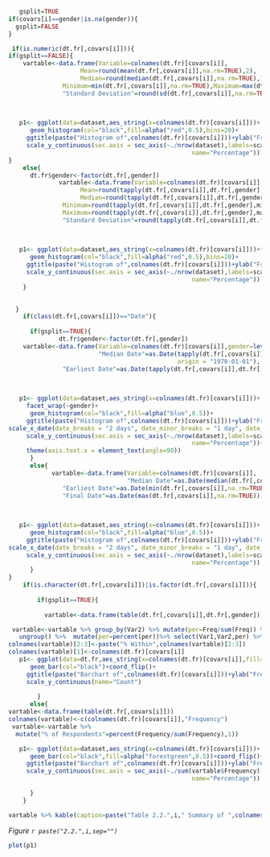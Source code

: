 
```r
   gsplit=TRUE
if(covars[i]==gender|is.na(gender)){
  gsplit=FALSE
}

 if(is.numeric(dt.fr[,covars[i]])){
if(gsplit==FALSE){    
    vartable<-data.frame(Variable=colnames(dt.fr)[covars[i]],
                    Mean=round(mean(dt.fr[,covars[i]],na.rm=TRUE),2),
                    Median=round(median(dt.fr[,covars[i]],na.rm=TRUE),1),
               Minimum=min(dt.fr[,covars[i]],na.rm=TRUE),Maximum=max(dt.fr[,covars[i]],na.rm=TRUE),
               "Standard Deviation"=round(sd(dt.fr[,covars[i]],na.rm=TRUE),2))
    

    
   p1<- ggplot(data=dataset,aes_string(x=colnames(dt.fr)[covars[i]]))+
      geom_histogram(col="black",fill=alpha("red",0.5),bins=20)+
     ggtitle(paste("Histogram of",colnames(dt.fr)[covars[i]]))+ylab("Frequency")+
     scale_y_continuous(sec.axis = sec_axis(~./nrow(dataset),labels=scales::percent,
                                                   name="Percentage"))
}
    else{
      dt.fr$gender<-factor(dt.fr[,gender])
              vartable<-data.frame(Variable=colnames(dt.fr)[covars[i]],gender=levels(dt.fr[,gender]),
                    Mean=round(tapply(dt.fr[,covars[i]],dt.fr[,gender],mean,na.rm=TRUE),2),
                    Median=round(tapply(dt.fr[,covars[i]],dt.fr[,gender],median,na.rm=TRUE),2),
               Minimum=round(tapply(dt.fr[,covars[i]],dt.fr[,gender],min,na.rm=TRUE),2),
               Maximum=round(tapply(dt.fr[,covars[i]],dt.fr[,gender],max,na.rm=TRUE),2),
               "Standard Deviation"=round(tapply(dt.fr[,covars[i]],dt.fr[,gender],sd,na.rm=TRUE),2))
    

    
   p1<- ggplot(data=dataset,aes_string(x=colnames(dt.fr)[covars[i]]))+facet_wrap(~gender)+
      geom_histogram(col="black",fill=alpha("red",0.5),bins=20)+
     ggtitle(paste("Histogram of",colnames(dt.fr)[covars[i]]))+ylab("Frequency")+
     scale_y_continuous(sec.axis = sec_axis(~./nrow(dataset),labels=scales::percent,
                                                   name="Percentage"))  
    }

    
  }
    if(class(dt.fr[,covars[i]])=="Date"){
    
      if(gsplit==TRUE){  
              dt.fr$gender<-factor(dt.fr[,gender])
    vartable<-data.frame(Variable=colnames(dt.fr)[covars[i]],gender=levels(dt.fr[,gender]),
                         "Median Date"=as.Date(tapply(dt.fr[,covars[i]],dt.fr[,gender],median,na.rm=TRUE), 
                                               origin = "1970-01-01"),
               "Earliest Date"=as.Date(tapply(dt.fr[,covars[i]],dt.fr[,gender],min,na.rm=TRUE), origin = "1970-01-01"),"Final Date"=as.Date(tapply(dt.fr[,covars[i]],dt.fr[,gender],max,na.rm=TRUE), origin = "1970-01-01"))
    

    
   p1<- ggplot(data=dataset,aes_string(x=colnames(dt.fr)[covars[i]]))+
     facet_wrap(~gender)+
      geom_histogram(col="black",fill=alpha("blue",0.5))+
     ggtitle(paste("Histogram of",colnames(dt.fr)[covars[i]]))+ylab("Frequency")+
scale_x_date(date_breaks = "2 days", date_minor_breaks = "1 day", date_labels = "%d-%b")+
     scale_y_continuous(sec.axis = sec_axis(~./nrow(dataset),labels=scales::percent,
                                                   name="Percentage"))+
     theme(axis.text.x = element_text(angle=90))
      }
      else{
            vartable<-data.frame(Variable=colnames(dt.fr)[covars[i]],
                                 "Median Date"=as.Date(median(dt.fr[,covars[i]],na.rm=TRUE)),
               "Earliest Date"=as.Date(min(dt.fr[,covars[i]],na.rm=TRUE)),
               "Final Date"=as.Date(max(dt.fr[,covars[i]],na.rm=TRUE)))
    

    
   p1<- ggplot(data=dataset,aes_string(x=colnames(dt.fr)[covars[i]]))+
      geom_histogram(col="black",fill=alpha("blue",0.5))+
     ggtitle(paste("Histogram of",colnames(dt.fr)[covars[i]]))+ylab("Frequency")+
scale_x_date(date_breaks = "2 days", date_minor_breaks = "1 day", date_labels = "%d-%b")+
     scale_y_continuous(sec.axis = sec_axis(~./nrow(dataset),labels=scales::percent,
                                                   name="Percentage"))
      }
}
    if(is.character(dt.fr[,covars[i]])|is.factor(dt.fr[,covars[i]])){
    
        if(gsplit==TRUE){  
          
          vartable<-data.frame(table(dt.fr[,covars[i]],dt.fr[,gender]))

 vartable<-vartable %>% group_by(Var2) %>% mutate(per=Freq/sum(Freq)) %>%
   ungroup() %>%  mutate(per=percent(per))%>% select(Var1,Var2,per) %>%   spread(Var2,per)
colnames(vartable)[2:3]<-paste("% Within",colnames(vartable)[2:3])
colnames(vartable)[1]<-colnames(dt.fr)[covars[i]]
   p1<- ggplot(data=dt.fr,aes_string(x=colnames(dt.fr)[covars[i]],fill=colnames(dt.fr)[gender]))+
      geom_bar(col="black")+coord_flip()+
     ggtitle(paste("Barchart of",colnames(dt.fr)[covars[i]]))+ylab("Frequency")+
     scale_y_continuous(name="Count")
 
        }
      else{
vartable<-data.frame(table(dt.fr[,covars[i]]))
colnames(vartable)<-c(colnames(dt.fr)[covars[i]],"Frequency")
 vartable<-vartable %>%
  mutate("% of Respondents"=percent(Frequency/sum(Frequency),1)) 

   p1<- ggplot(data=dataset,aes_string(x=colnames(dt.fr)[covars[i]]))+
      geom_bar(col="black",fill=alpha("forestgreen",0.5))+coord_flip()+
     ggtitle(paste("Barchart of",colnames(dt.fr)[covars[i]]))+ylab("Frequency")+
     scale_y_continuous(sec.axis = sec_axis(~./sum(vartable$Frequency),labels=scales::percent,
                                                   name="Percentage"))

      }
    }


```

```r
vartable %>% kable(caption=paste("Table 2.2.",i," Summary of ",colnames(dt.fr)[covars[i]],sep=""))
```

*Figure `r paste("2.2.",i,sep="")`*
```r
plot(p1)
```

